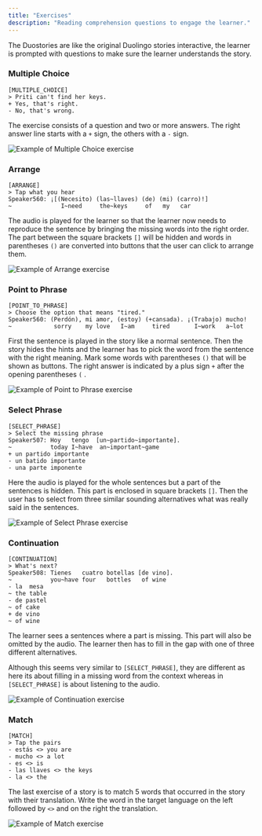 ```yaml
---
title: "Exercises"
description: "Reading comprehension questions to engage the learner."
---
```


The Duostories are like the original Duolingo stories interactive,
the learner is prompted with questions to make sure the learner understands the story.

### Multiple Choice

```
[MULTIPLE_CHOICE]
> Priti can't find her keys.
+ Yes, that's right.
- No, that's wrong.
```

The exercise consists of a question and two or more answers.
The right answer line starts with a `+` sign, the others with a `-` sign.

![Example of Multiple Choice exercise](/docs/story-editing/multiple_choice.png "Multiple Choice")


### Arrange

```
[ARRANGE]
> Tap what you hear
Speaker560: ¡[(Necesito) (las~llaves) (de) (mi) (carro)!]
~              I~need     the~keys     of   my   car
```

The audio is played for the learner so that the learner
now needs to reproduce the sentence by bringing the missing words into the right
order. The part between the square brackets `[]` will be hidden and words in
parentheses `()` are
converted into buttons that the user can click to arrange them.

![Example of Arrange exercise](/docs/story-editing/arrange.png "Arrange Choice")


### Point to Phrase
```
[POINT_TO_PHRASE]
> Choose the option that means "tired."
Speaker560: (Perdón), mi amor, (estoy) (+cansada). ¡(Trabajo) mucho!
~            sorry    my love   I~am     tired       I~work   a~lot
```

First the sentence is played in the story like a normal sentence.
Then the story hides the hints and the learner has to pick the word from the sentence with the right meaning.
Mark some words with parentheses `()` that will be shown as buttons. The right answer
is indicated by a plus sign `+` after the opening parentheses `(` .

![Example of Point to Phrase exercise](/docs/story-editing/arrange.png "Point to Phrase")


### Select Phrase
```
[SELECT_PHRASE]
> Select the missing phrase
Speaker507: Hoy   tengo  [un~partido~importante].
~           today I~have  an~important~game
+ un partido importante
- un batido importante
- una parte imponente
```

Here the audio is played for the whole sentences but a part of the sentences is hidden. This
part is enclosed in square brackets `[]`. Then the user has to select from three
similar sounding alternatives what was really said in the sentences.

![Example of Select Phrase exercise](/docs/story-editing/select_phrase.png "Select Phrase")

### Continuation
```
[CONTINUATION]
> What's next?
Speaker508: Tienes   cuatro botellas [de vino].
~           you~have four   bottles   of wine
- la  mesa
~ the table
- de pastel
~ of cake
+ de vino
~ of wine
```
The learner sees a sentences where a part is missing. This part will also be omitted by the audio.
The learner then has to fill in the gap with one of three different alternatives.

<Info>Although this seems very similar to `[SELECT_PHRASE]`, they are different as here its about
filling in a missing word from the context whereas in `[SELECT_PHRASE]` is about listening to the audio.</Info>

![Example of Continuation exercise](/docs/story-editing/select_phrase.png "Continuation")

### Match
```
[MATCH]
> Tap the pairs
- estás <> you are
- mucho <> a lot
- es <> is
- las llaves <> the keys
- la <> the
```
The last exercise of a story is to match 5 words that occurred in the story with their translation.
Write the word in the target language on the left followed by `<>` and on the right the translation.

![Example of Match exercise](/docs/story-editing/match.png "Match")
